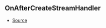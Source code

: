 ## OnAfterCreateStreamHandler



- [Source](https://github.com/Androz2091/discord-player/blob/caddfb3/packages/discord-player/src/Structures/GuildQueue.ts#L56)